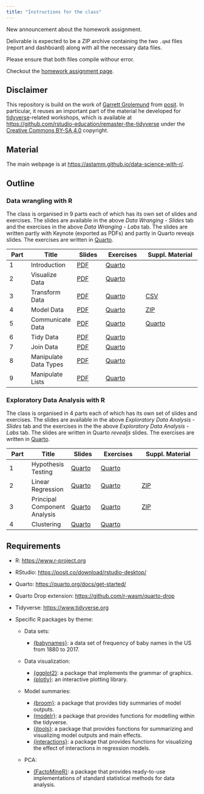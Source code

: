 ```yaml
---
title: "Instructions for the class"
---
```


::: {.callout-important title="Homework Assignment (2025-01-01)"}
New announcement about the homework assignment.

Delivrable is expected to be a ZIP archive containing the two `.qmd` files (report and dashboard) along with all the necessary data files.

Please ensure that both files compile withour error.

Checkout the [homework assignment page](project.qmd).
:::

## Disclaimer

This repository is build on the work of [Garrett
Grolemund](https://www.linkedin.com/in/garrett-grolemund-49328411/) from
[posit](https://posit.co). In particular, it reuses an important part of the
material he developed for [tidyverse](https://www.tidyverse.org)-related
workshops, which is available at
<https://github.com/rstudio-education/remaster-the-tidyverse> under the
[Creative Commons BY-SA 4.0](https://creativecommons.org/licenses/by-sa/4.0/)
copyright.

## Material

The main webpage is at <https://astamm.github.io/data-science-with-r/>.

## Outline

### Data wrangling with R

The class is organised in 9 parts each of which has its own set of slides and
exercises. The slides are available in the above *Data Wranging - Slides* tab
and the exercises in the above *Data Wranging - Labs* tab. The slides are
written partly with Keynote (exported as PDFs) and partly in Quarto reveajs
slides. The exercises are written in [Quarto](https://quarto.org).

| Part | Title | Slides | Exercises | Suppl. Material |
|------|-------|--------|-----------|-----------------|
| 1    | Introduction | [PDF](01_Introduction/01-Introduction-Slides.pdf) | [Quarto](01_Introduction/01-Introduction-Exercises.qmd) | |
| 2    | Visualize Data | [PDF](02_Visualize/02-Visualize-Slides.pdf) | [Quarto](02_Visualize/02-Visualize-Exercises.qmd) | |
| 3    | Transform Data | [PDF](03_Transform/03-Transform-Slides.pdf) | [Quarto](03_Transform/03-Transform-Exercises.qmd) | [CSV](03_Transform/babynames.csv) |
| 4    | Model Data | [PDF](04_Model/04-Model-Slides.pdf) | [Quarto](04_Model/04-Model-Exercises.qmd) | [ZIP](04_Model/04-Model-Data.zip) |
| 5    | Communicate Data | [PDF](05_Report/05-Report-Slides.pdf) | [Quarto](05_Report/05-Report-Exercises.qmd) | [Quarto](05_Report/05-Report-Parameters.qmd) |
| 6    | Tidy Data | [PDF](06_Tidy/06-Tidy-Slides.pdf) | [Quarto](06_Tidy/06-Tidy-Exercises.qmd) | |
| 7    | Join Data | [PDF](07_Join/07-Join-Slides.pdf) | [Quarto](07_Join/07-Join-Exercises.qmd) | |
| 8    | Manipulate Data Types | [PDF](08_Types/08-Types-Slides.pdf) | [Quarto](08_Types/08-Types-Exercises.qmd) | |
| 9    | Manipulate Lists | [PDF](slides/09-manipulate-lists.pdf) | [Quarto](labs/09-manipulate-lists.Rmd) | |

### Exploratory Data Analysis with R

The class is organised in 4 parts each of which has its own set of slides and
exercises. The slides are available in the above *Exploratory Data Analysis -
Slides* tab and the exercises in the the above *Exploratory Data Analysis -
Labs* tab. The slides are written in Quarto *revealjs* slides. The exercises are
written in [Quarto](https://quarto.org).

| Part | Title | Slides | Exercises | Suppl. Material |
|------|-------|--------|-----------|-----------------|
| 1    | Hypothesis Testing | [Quarto](10_Hypothesis_Testing/10-Hypothesis-Testing-Slides.qmd) | [Quarto](10_Hypothesis_Testing/10-Hypothesis-Testing-Exercises.qmd) | |
| 2    | Linear Regression | [Quarto](11_Linear_Modeling/11-Linear-Modeling-Slides.qmd) | [Quarto](11_Linear_Modeling/11-Linear-Modeling-Exercises.qmd) | [ZIP](11_Linear_Modeling/11-Linear-Modeling-Data.zip) |
| 3    | Principal Component Analysis | [Quarto](12_PCA/12-PCA-Slides.qmd) | [Quarto](12_PCA/12-PCA-Exercises.qmd) | [ZIP](12_PCA/12-PCA-Data.zip) |
| 4    | Clustering | [Quarto](13_Clustering/13-Clustering-Slides.qmd) | [Quarto](13_Clustering/13-Clustering-Exercises.qmd) | |

## Requirements

- R: <https://www.r-project.org>
- RStudio: <https://posit.co/download/rstudio-desktop/>
- Quarto: <https://quarto.org/docs/get-started/>
- Quarto Drop extension: <https://github.com/r-wasm/quarto-drop>
- Tidyverse: <https://www.tidyverse.org>
- Specific R packages by theme: 

    - Data sets:
        
        - [{babynames}](https://hadley.github.io/babynames/): a data set of frequency of baby names in the US from 1880 to 2017.
    
    - Data visualization:
        
        - [{ggplot2}](https://ggplot2.tidyverse.org): a package that implements the grammar of graphics.
        - [{plotly}](https://plotly.com/r/): an interactive plotting library.
    
    - Model summaries:
        
        - [{broom}](https://broom.tidymodels.org): a package that provides tidy summaries of model outputs.
        - [{modelr}](https://modelr.tidyverse.org): a package that provides functions for modelling within the tidyverse.
        - [{jtools}](https://jtools.jacob-long.com): a package that provides functions for summarizing and visualizing model outputs and main effects.
        - [{interactions}](https://interactions.jacob-long.com): a package that provides functions for visualizing the effect of interactions in regression models.
      
    - PCA:
    
        - [{FactoMineR}](http://factominer.free.fr): a package that provides ready-to-use implementations of standard statistical methods for data analysis.
